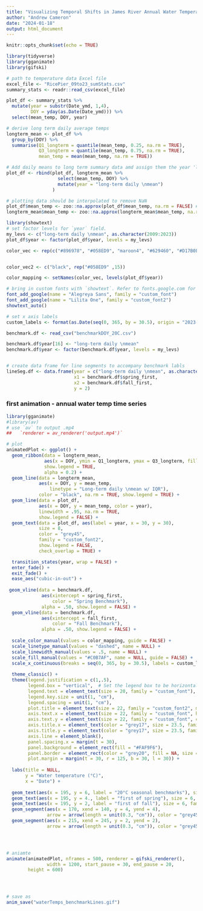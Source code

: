 ```yaml
---
title: "Visualizing Temporal Shifts in James River Annual Water Temperature Cycle"
author: "Andrew Cameron"
date: "2024-01-18"
output: html_document
---
```


```r
knitr::opts_chunk$set(echo = TRUE)

library(tidyverse)
library(gganimate)
library(gifski)

```

```r
# path to temperature data Excel file
excel_file <- "RicePier_09to23_sumStats.csv"
summary_stats <- readr::read_csv(excel_file)

```


```r

plot_df <- summary_stats %>%
  mutate(year = substr(Date_ymd, 1,4),
         DOY = yday(as.Date(Date_ymd))) %>%
  select(mean_temp, DOY, year)

# derive long term daily average temps
longterm_mean <- plot_df %>%
  group_by(DOY) %>%
  summarise(Q1_longterm = quantile(mean_temp, 0.25, na.rm = TRUE),
            Q3_longterm = quantile(mean_temp, 0.75, na.rm = TRUE),
            mean_temp = mean(mean_temp, na.rm = TRUE))

# Add daily means to long term summary data amd assign them the year 'long term daily mean"
plot_df <- rbind(plot_df, longterm_mean %>%
                   select(mean_temp, DOY) %>%
                   mutate(year = "long-term daily \nmean")
                 )

# plotting data should be interpolated to remove NaN
plot_df$mean_temp <- zoo::na.approx(plot_df$mean_temp, na.rm = FALSE) # interpolation with this function still produces 1 NA
longterm_mean$mean_temp <- zoo::na.approx(longterm_mean$mean_temp, na.rm=FALSE)
```

```r
library(showtext)
# set factor levels for `year` field. 
my_levs <- c("long-term daily \nmean", as.character(2009:2023))
plot_df$year <- factor(plot_df$year, levels = my_levs)

color_vec <- rep(c("#896978", "#058ED9", "maroon4", "#629460", "#D17B0F", "salmon2"), 3)


color_vec2 <- c("black", rep("#058ED9" ,15))

color_mapping <- setNames(color_vec, levels(plot_df$year))

# bring in custom fonts with `showtext`. Refer to fonts.google.com for full library
font_add_google(name = "Alegreya Sans", family = "custom_font")
font_add_google(name = "Lilita One", family = "custom_font2")
showtext_auto()

# set x axis labels
custom_labels <- format(as.Date(seq(0, 365, by = 30.5), origin = "2023-01-02"), "%b")

```

```r
benchmark.df <- read_csv("benchmarkDOY_20C.csv") 

benchmark.df$year[16] <- "long-term daily \nmean"
benchmark.df$year <- factor(benchmark.df$year, levels = my_levs)


# create data frame for line segments to accompany benchmark labls
lineSeg.df <- data.frame(year = c("long-term daily \nmean", as.character(2009:2023)),
                         x1 = benchmark.df$spring_first,
                         x2 = benchmark.df$fall_first,
                         y = 2)

```

### first animation - annual water temp time series
```r
library(gganimate)
#library(av)  
# use `av` to output .mp4 
##   `renderer = av_renderer('output.mp4')`

# plot
animatedPlot <- ggplot() +
  geom_ribbon(data = longterm_mean, 
              aes(x = DOY, ymin = Q1_longterm, ymax = Q3_longterm, fill = "IQR"), 
              show.legend = TRUE, 
              alpha = 0.2) +
  geom_line(data = longterm_mean, 
            aes(x = DOY, y = mean_temp, 
                linetype = "Long-term daily \nmean w/ IQR"), 
            color = "black", na.rm = TRUE, show.legend = TRUE) +
  geom_line(data = plot_df, 
            aes(x = DOY, y = mean_temp, color = year),
            linewidth = .95, na.rm = TRUE,
            show.legend = FALSE) +
  geom_text(data = plot_df, aes(label = year, x = 30, y = 30),
            size = 8, 
            color = "grey45",
            family = "custom_font2",
            show.legend = FALSE, 
            check_overlap = TRUE) +

  transition_states(year, wrap = FALSE) +
  enter_fade() +
  exit_fade() +
  ease_aes("cubic-in-out") +
  
 geom_vline(data = benchmark.df, 
             aes(xintercept = spring_first,
                 color = "Spring Benchmark"),
             alpha = .50, show.legend = FALSE) +
  geom_vline(data = benchmark.df, 
             aes(xintercept = fall_first, 
                 color = "Fall Benchmark"),
             alpha = .50, show.legend = FALSE) +
  
  scale_color_manual(values = color_mapping, guide = FALSE) + 
  scale_linetype_manual(values = "dashed", name = NULL) +
  scale_linewidth_manual(values = .5, name = NULL) +
  scale_fill_manual(values = "#C0B7AF", name = NULL, guide = FALSE) +
  scale_x_continuous(breaks = seq(0, 365, by = 30.5), labels = custom_labels) +
  
  theme_classic() +
  theme(legend.justification = c(1,.5), 
        legend.box = "vertical",  # Set the legend box to be horizontal
        legend.text = element_text(size = 20, family = "custom_font"),
        legend.key.size = unit(1, "cm"),
        legend.spacing = unit(1, "cm"),
        plot.title = element_text(size = 22, family = "custom_font2", margin = margin(b = 30)),
        axis.text.x = element_text(size = 22, family = "custom_font", hjust = 0, color = "grey30"),
        axis.text.y = element_text(size = 22, family = "custom_font", color = "grey30"),
        axis.title.x = element_text(color = "grey17", size = 23.5, family = "custom_font", margin = margin(t = 50)),
        axis.title.y = element_text(color = "grey17", size = 23.5, family = "custom_font", margin = margin(r = 50)),
        axis.line = element_blank(),
        panel.spacing.x = margin(t = 30),
        panel.background = element_rect(fill = "#FAF9F6"),
        panel.border = element_rect(color = "grey20", fill = NA, size = .5),
        plot.margin = margin(t = 30, r = 125, b = 30, l = 30)) +
  
  labs(title = NULL,
       y = "Water temperature (°C)",
       x = "Date") +
  
  geom_text(aes(x = 195, y = 6, label = "20°C seasonal benchmarks"), size = 6, family = "custom_font", color = "grey45") +
  geom_text(aes(x = 195, y = 4., label = "first of spring"), size = 6, family = "custom_font", color = "grey45") +
  geom_text(aes(x = 195, y = 2, label = "first of fall"), size = 6, family = "custom_font", color = "grey45") +
  geom_segment(aes(x = 170, xend = 140, y = 4, yend = 4), 
               arrow = arrow(length = unit(0.3, "cm")), color = "grey45") +
  geom_segment(aes(x = 215, xend = 245, y = 2, yend = 2), 
               arrow = arrow(length = unit(0.3, "cm")), color = "grey45")  




# aniamte
animate(animatedPlot, nframes = 500, renderer = gifski_renderer(),
               width = 1200, start_pause = 30, end_pause = 20,
        height = 600)




# save as
anim_save("waterTemps_benchmarkLines.gif")

```
